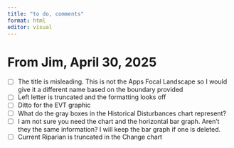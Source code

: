 ```yaml
---
title: "to do, comments"
format: html
editor: visual
---
```



# From Jim, April 30, 2025

- [ ] The title is misleading. This is not the Apps Focal Landscape so I would give it a different name based on the boundary provided
- [ ] Left letter is truncated and the formatting looks off
- [ ] Ditto for the EVT graphic
- [ ] What do the gray boxes in the Historical Disturbances chart represent?
- [ ] I am not sure you need the chart and the horizontal bar graph. Aren’t they the same information? I will keep the bar graph if one is deleted.
- [ ] Current Riparian is truncated in the Change chart



